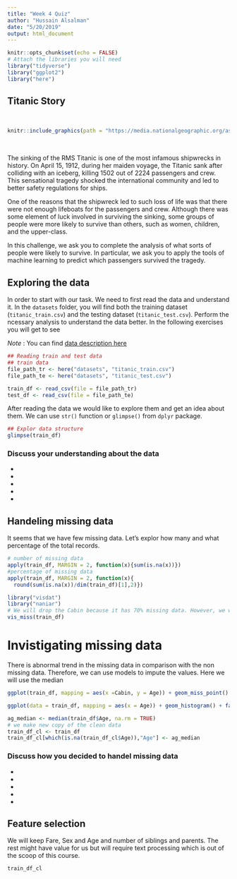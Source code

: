 ```yaml
---
title: "Week 4 Quiz"
author: "Hussain Alsalman"
date: "5/20/2019"
output: html_document
---
```



```r
knitr::opts_chunk$set(echo = FALSE)
# Attach the libraries you will need 
library("tidyverse")
library("ggplot2")
library("here")
```

## Titanic Story 

<br>

```r
knitr::include_graphics(path = "https://media.nationalgeographic.org/assets/photos/000/273/27302.jpg")
```

<br>

The sinking of the RMS Titanic is one of the most infamous shipwrecks in history.  On April 15, 1912, during her maiden voyage, the Titanic sank after colliding with an iceberg, killing 1502 out of 2224 passengers and crew. This sensational tragedy shocked the international community and led to better safety regulations for ships.

One of the reasons that the shipwreck led to such loss of life was that there were not enough lifeboats for the passengers and crew. Although there was some element of luck involved in surviving the sinking, some groups of people were more likely to survive than others, such as women, children, and the upper-class.

In this challenge, we ask you to complete the analysis of what sorts of people were likely to survive. In particular, we ask you to apply the tools of machine learning to predict which passengers survived the tragedy.

## Exploring the data 

In order to start with our task. We need to first read the data and understand it. In the `datasets` folder, you will find both the training dataset (`titanic_train.csv`) and the testing dataset (`titanic_test.csv`). Perform the ncessary analysis to understand the data better. In the following exercises you will get to see

*Note* : You can find [data description here](https://www.kaggle.com/c/titanic/data)


```r
## Reading train and test data 
## train data 
file_path_tr <- here("datasets", "titanic_train.csv")
file_path_te <- here("datasets", "titanic_test.csv")

train_df <- read_csv(file = file_path_tr)
test_df <- read_csv(file = file_path_te)
```

After reading the data we would like to explore them and get an idea about them. We can use `str()` function or `glimpse()` from `dplyr` package.


```r
## Explor data structure 
glimpse(train_df)
```

### Discuss your understanding about the data 

- 
- 
- 
- 
- 

## Handeling missing data

It seems that we have few missing data. Let's explor how many and what percentage of the total records.

```r
# number of missing data 
apply(train_df, MARGIN = 2, function(x){sum(is.na(x))})
#percentage of missing data 
apply(train_df, MARGIN = 2, function(x){
  round(sum(is.na(x))/dim(train_df)[1],2)})

```

```r
library("visdat")
library("naniar")
# We will drop the Cabin because it has 70% missing data. However, we would like to keep the Age. Therefore, we will try to impute the values with KNN method. 
vis_miss(train_df)


```

# Invistigating missing data 

There is abnormal trend in the missing data in comparison with the non missing data. Therefore, we can use models to impute the values. Here we will use the median

```r
ggplot(train_df, mapping = aes(x =Cabin, y = Age)) + geom_miss_point() + coord_flip() + facet_grid(Sex~Survived)
```

```r

ggplot(data = train_df, mapping = aes(x = Age)) + geom_histogram() + facet_grid(.~Pclass)

ag_median <- median(train_df$Age, na.rm = TRUE)
# we make new copy of the clean data
train_df_cl <- train_df
train_df_cl[which(is.na(train_df_cl$Age)),"Age"] <- ag_median
```


### Discuss how you decided to handel missing data 

- 
- 
- 
- 
- 


## Feature selection 

We will keep Fare, Sex and Age and number of siblings and parents. The rest might have value for us but will require text processing which is out of the scoop of this course. 

```r

train_df_cl

```

